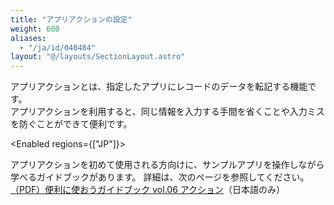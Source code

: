 ```yaml
---
title: "アプリアクションの設定"
weight: 600
aliases:
  - "/ja/id/040484"
layout: "@/layouts/SectionLayout.astro"
---
```




アプリアクションとは、指定したアプリにレコードのデータを転記する機能です。  
アプリアクションを利用すると、同じ情報を入力する手間を省くことや入力ミスを防ぐことができて便利です。

<Enabled regions={["JP"]}>

<Hint>

アプリアクションを初めて使用される方向けに、サンプルアプリを操作しながら学べるガイドブックがあります。
詳細は、次のページを参照してください。  
[（PDF）便利に使おうガイドブック vol.06 アクション](https://kintone.cybozu.co.jp/material/pdf/kintone_guidebook_vol06.pdf)（日本語のみ）


</Hint>


</Enabled>

